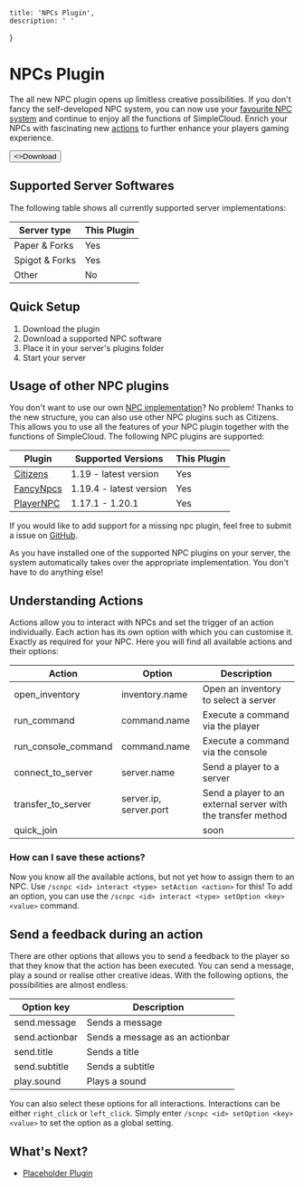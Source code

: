 
    title: 'NPCs Plugin',
    description: ' '
}

# NPCs Plugin
The all new NPC plugin opens up limitless creative possibilities.
If you don't fancy the self-developed NPC system, you can now use your [favourite NPC system](#usage-of-other-npc-plugins) and continue to enjoy all the functions of SimpleCloud.
Enrich your NPCs with fascinating new [actions](#understanding-actions) to further enhance your players gaming experience.

<Button href="https://github.com/theSimpleCloud/npc-plugin/releases" arrow="right">
    <>Download</>
</Button>

## Supported Server Softwares

The following table shows all currently supported server implementations:

| Server type    | This Plugin |
|----------------|-------------|
| Paper & Forks  | Yes         |
| Spigot & Forks | Yes         |
| Other          | No          |

## Quick Setup

1. Download the plugin
2. Download a supported NPC software
3. Place it in your server's plugins folder
4. Start your server

## Usage of other NPC plugins
You don't want to use our own [NPC implementation](https://github.com/juliarn/npc-lib)?
No problem! Thanks to the new structure, you can also use other NPC plugins such as Citizens.
This allows you to use all the features of your NPC plugin together with the functions of SimpleCloud.
The following NPC plugins are supported:

| Plugin                                                                                | Supported Versions      | This Plugin |
|---------------------------------------------------------------------------------------|-------------------------|-------------|
| [Citizens](https://citizensnpcs.co)                                                   | 1.19 - latest version   | Yes         |
| [FancyNpcs](https://fancyplugins.de/FancyNpcs)                                        | 1.19.4 - latest version | Yes         |
| [PlayerNPC](https://www.spigotmc.org/resources/✅-api-player-npc-✅-1-17-1-20-1.93625/) | 1.17.1 - 1.20.1         | Yes         |

If you would like to add support for a missing npc plugin, feel free to submit a issue on [GitHub](https://github.com/theSimpleCloud/npc-plugin/pulls).

<Note>
    As you have installed one of the supported NPC plugins on your server, the system automatically takes over the appropriate implementation. You don't have to do anything else!
</Note>

## Understanding Actions
Actions allow you to interact with NPCs and set the trigger of an action individually.
Each action has its own option with which you can customise it. Exactly as required for your NPC.
Here you will find all available actions and their options:

| Action              | Option                 | Description                                                  |
|---------------------|------------------------|--------------------------------------------------------------|
| open_inventory      | inventory.name         | Open an inventory to select a server                         |
| run_command         | command.name           | Execute a command via the player                             |
| run_console_command | command.name           | Execute a command via the console                            |
| connect_to_server   | server.name            | Send a player to a server                                    |
| transfer_to_server  | server.ip, server.port | Send a player to an external server with the transfer method |
| quick_join          |                        | soon                                                         |

### How can I save these actions?
Now you know all the available actions, but not yet how to assign them to an NPC.
Use `/scnpc <id> interact <type> setAction <action>` for this!
To add an option, you can use the `/scnpc <id> interact <type> setOption <key> <value>` command.

## Send a feedback during an action

There are other options that allows you to send a feedback to the player so that they know that the action has been executed.
You can send a message, play a sound or realise other creative ideas. With the following options, the possibilities are almost endless:

| Option key     | Description                     |
|----------------|---------------------------------|
| send.message   | Sends a message                 |
| send.actionbar | Sends a message as an actionbar |
| send.title     | Sends a title                   |
| send.subtitle  | Sends a subtitle                |
| play.sound     | Plays a sound                   |

You can also select these options for all interactions.
Interactions can be either `right_click` or `left_click`.
Simply enter `/scnpc <id> setOption <key> <value>` to set the option as a global setting.

## What's Next?

- [Placeholder Plugin](/plugin/placeholder)
